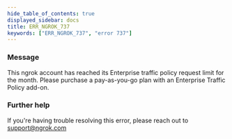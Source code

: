 ```yaml
---
hide_table_of_contents: true
displayed_sidebar: docs
title: ERR_NGROK_737
keywords: ["ERR_NGROK_737", "error 737"]
---
```


### Message

This ngrok account has reached its Enterprise traffic policy request limit for the month. Please purchase a pay-as-you-go plan with an Enterprise Traffic Policy add-on.

### Further help

If you're having trouble resolving this error, please reach out to [support@ngrok.com](mailto:support@ngrok.com?subject=Help%20with%20ERR_NGROK_737)
